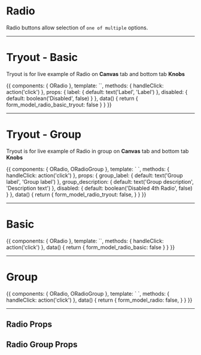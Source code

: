 <!-- Storybook Addon imports -->

<!-- Component import -->


<Meta title='5. Components|Forms/Radio' />

# Radio

Radio buttons allow selection of <code>one of multiple</code> options.

<hr/>

# Tryout - Basic

Tryout is for live example of Radio on **Canvas** tab and bottom tab **Knobs**

<Story name='Tryout - Basic'>
  {{
    components: { ORadio },
    template: `<o-radio v-model="form_model_radio_basic_tryout" name="form_radio_tryout_name" id="radio_basic_tryout" :label="label" :disabled="disabled" @input="handleClick" />`,
    methods: { handleClick: action('click') },
    props: {
      label: {
        default: text('Label', 'Label')
      },
      disabled: {
        default: boolean('Disabled', false)
      }
    },
    data() {
      return {
        form_model_radio_basic_tryout: false
      }
    }
  }}
</Story>

<hr/>


# Tryout - Group

Tryout is for live example of Radio in group on **Canvas** tab and bottom tab **Knobs**

<Story name='Tryout - Group'>
  {{
    components: { ORadio, ORadioGroup },
    template: `<o-radio-group :label="group_label" :description="group_description">
      <o-radio v-model="form_model_radio_tryout" name="form_radio_group_tryout_name" id="radio_basic_tryout_1" label="First label" @input="handleClick" />
      <o-radio v-model="form_model_radio_tryout" name="form_radio_group_tryout_name" id="radio_basic_tryout_2" label="Second label" @input="handleClick" />
      <o-radio v-model="form_model_radio_tryout" name="form_radio_group_tryout_name" id="radio_basic_tryout_3" label="Third label" @input="handleClick" />
      <o-radio v-model="form_model_radio_tryout" name="form_radio_group_tryout_name" id="radio_basic_tryout_4" label="Forth label" @input="handleClick" :disabled="disabled" />
    </o-radio-group>`,
    methods: { handleClick: action('click') },
    props: {
      group_label: {
        default: text('Group label', 'Group label')
      },
      group_description: {
        default: text('Group description', 'Description text')
      },
      disabled: {
        default: boolean('Disabled 4th Radio', false)
      }
    },
    data() {
      return {
        form_model_radio_tryout: false,
      }
    }
  }}
</Story>

<hr/>


# Basic

<Preview>
  <Story name='Basic'>
    {{
      components: { ORadio },
      template: `<o-radio v-model="form_model_radio_basic" name="form_radio_name" id="radio_basic" label="Label"  @input="handleClick" />`,
      methods: { handleClick: action('click') },
      data() {
        return {
          form_model_radio_basic: false
        }
      }
    }}
  </Story>
</Preview>


<hr/>


# Group

<Preview>
  <Story name='Group'>
    {{
      components: { ORadio, ORadioGroup },
      template: `<o-radio-group label="Group label" description="Description text">
        <o-radio v-model="form_model_radio" name="form_radio_group_name" id="radio_basic_1" label="First label" @input="handleClick" />
        <o-radio v-model="form_model_radio" name="form_radio_group_name" id="radio_basic_2" label="Second label" @input="handleClick" />
        <o-radio v-model="form_model_radio" name="form_radio_group_name" id="radio_basic_3" label="Third label" @input="handleClick" />
        <o-radio v-model="form_model_radio" name="form_radio_group_name" id="radio_basic_4" label="Forth label" @input="handleClick" :disabled="true" />
      </o-radio-group>`,
      methods: { handleClick: action('click') },
      data() {
        return {
          form_model_radio: false,
        }
      }
    }}
  </Story>
</Preview>


<hr/>

## Radio Props

<Props of={ORadio} />


## Radio Group Props

<Props of={ORadioGroup} />
